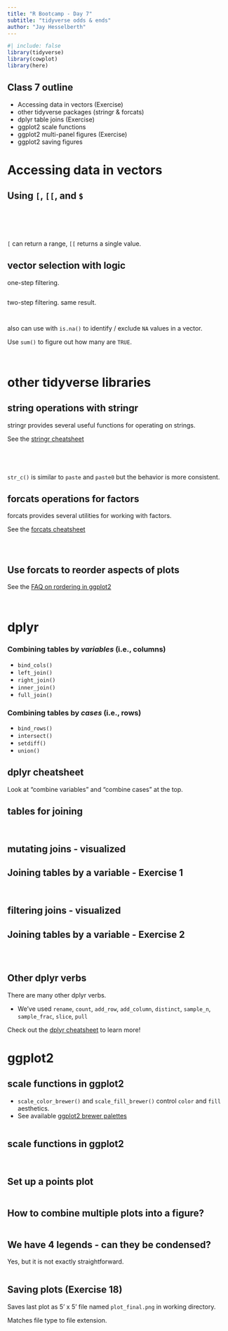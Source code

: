 ```yaml
---
title: "R Bootcamp - Day 7"
subtitle: "tidyverse odds & ends"
author: "Jay Hesselberth"
---
```


```r
#| include: false
library(tidyverse)
library(cowplot)
library(here)
```

## Class 7 outline

* Accessing data in vectors (Exercise)
* other tidyverse packages (stringr & forcats)
* dplyr table joins (Exercise)
* ggplot2 scale functions
* ggplot2 multi-panel figures (Exercise)
* ggplot2 saving figures 

# Accessing data in vectors

## Using `[`, `[[`, and `$` {.smaller}

```r
```

```r
```

```r
```

```r
```

```r
```

`[` can return a range, `[[` returns a single value.

## vector selection with logic {.smaller}

one-step filtering.

```r
```

two-step filtering. same result.

```r
```

```r
```

also can use with `is.na()` to identify / exclude `NA` values in a vector.

Use `sum()` to figure out how many are `TRUE`.

```r
```

```r
```

# other tidyverse libraries

## string operations with stringr {.smaller}

stringr provides several useful functions for operating on strings.

See the [stringr cheatsheet](https://github.com/rstudio/cheatsheets/blob/main/strings.pdf)

```r
```

```r
```

```r
```

```r
```

`str_c()` is similar to `paste` and `paste0` but the behavior is more consistent.

## forcats operations for factors {.smaller}

forcats provides several utilities for working with factors.

See the [forcats cheatsheet](https://github.com/rstudio/cheatsheets/blob/main/factors.pdf)

```r
```

```r
```

```r
```

## Use forcats to reorder aspects of plots {.smaller}

See the [FAQ on rordering in ggplot2](https://ggplot2.tidyverse.org/articles/faq-reordering.html)

```r
```

```r
```

# dplyr

### Combining tables by *variables* (i.e., columns)

  - `bind_cols()`
  - `left_join()`
  - `right_join()`
  - `inner_join()`
  - `full_join()`
 
### Combining tables by *cases* (i.e., rows)

  - `bind_rows()`
  - `intersect()`
  - `setdiff()`
  - `union()`

## dplyr cheatsheet

Look at "combine variables" and "combine cases" at the top.

## tables for joining

```r
```

```r
```

## mutating joins - visualized

## Joining tables by a variable - Exercise 1

```r
```

```r
```

## filtering joins - visualized

## Joining tables by a variable - Exercise 2

```r
```

```r
```

```r
```

## Other dplyr verbs

There are many other dplyr verbs.

- 
We've used `rename`, `count`, `add_row`, `add_column`,
`distinct`, `sample_n`, `sample_frac`, `slice`, `pull`

Check out the [dplyr cheatsheet]() to learn more!

# ggplot2

## scale functions in ggplot2

- `scale_color_brewer()` and `scale_fill_brewer()` control `color` and `fill` aesthetics.
- See available [ggplot2 brewer palettes](https://ggplot2.tidyverse.org/reference/scale_brewer.html#palettes)

```r
```

## scale functions in ggplot2 {.smaller}

```r
```

```r
```

## Set up a points plot {.smaller}

```r
```

## How to combine multiple plots into a figure? {.smaller}

```r
```

## We have 4 legends - can they be condensed? {.smaller}
  
Yes, but it is not exactly straightforward.

```r
```

## Saving plots (Exercise 18)

Saves last plot as 5' x 5' file named `plot_final.png` in working directory.

Matches file type to file extension.

```r
```
